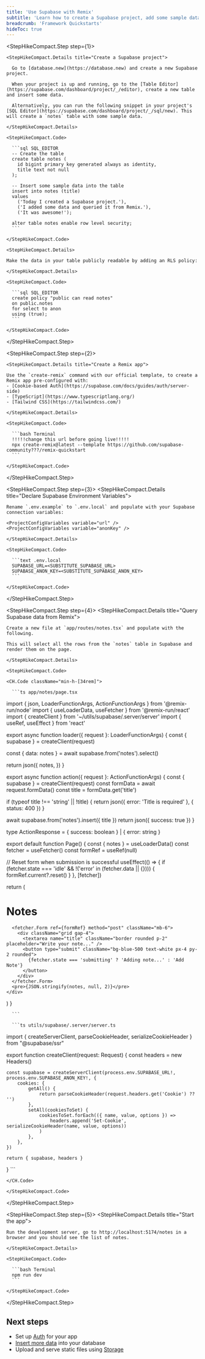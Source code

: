 ```yaml
---
title: 'Use Supabase with Remix'
subtitle: 'Learn how to create a Supabase project, add some sample data, and query from a Remix app.'
breadcrumb: 'Framework Quickstarts'
hideToc: true
---
```


<StepHikeCompact>

  <StepHikeCompact.Step step={1}>

    <StepHikeCompact.Details title="Create a Supabase project">

      Go to [database.new](https://database.new) and create a new Supabase project.

      When your project is up and running, go to the [Table Editor](https://supabase.com/dashboard/project/_/editor), create a new table and insert some data.

      Alternatively, you can run the following snippet in your project's [SQL Editor](https://supabase.com/dashboard/project/_/sql/new). This will create a `notes` table with some sample data.

    </StepHikeCompact.Details>

    <StepHikeCompact.Code>

      ```sql SQL_EDITOR
      -- Create the table
      create table notes (
        id bigint primary key generated always as identity,
        title text not null
      );

      -- Insert some sample data into the table
      insert into notes (title)
      values
        ('Today I created a Supabase project.'),
        ('I added some data and queried it from Remix.'),
        ('It was awesome!');

      alter table notes enable row level security;
      ```

    </StepHikeCompact.Code>

    <StepHikeCompact.Details>

    Make the data in your table publicly readable by adding an RLS policy:

    </StepHikeCompact.Details>

    <StepHikeCompact.Code>

      ```sql SQL_EDITOR
      create policy "public can read notes"
      on public.notes
      for select to anon
      using (true);
      ```

    </StepHikeCompact.Code>

  </StepHikeCompact.Step>

  <StepHikeCompact.Step step={2}>

    <StepHikeCompact.Details title="Create a Remix app">

    Use the `create-remix` command with our official template, to create a Remix app pre-configured with:
    - [Cookie-based Auth](https://supabase.com/docs/guides/auth/server-side)
    - [TypeScript](https://www.typescriptlang.org/)
    - [Tailwind CSS](https://tailwindcss.com/)

    </StepHikeCompact.Details>

    <StepHikeCompact.Code>

      ```bash Terminal
      !!!!!change this url before going live!!!!!
      npx create-remix@latest --template https://github.com/supabase-community???/remix-quickstart
      ```

    </StepHikeCompact.Code>

  </StepHikeCompact.Step>

  <StepHikeCompact.Step step={3}>
    <StepHikeCompact.Details title="Declare Supabase Environment Variables">

    Rename `.env.example` to `.env.local` and populate with your Supabase connection variables:

    <ProjectConfigVariables variable="url" />
    <ProjectConfigVariables variable="anonKey" />

    </StepHikeCompact.Details>

    <StepHikeCompact.Code>

      ```text .env.local
      SUPABASE_URL=<SUBSTITUTE_SUPABASE_URL>
      SUPABASE_ANON_KEY=<SUBSTITUTE_SUPABASE_ANON_KEY>
      ```

    </StepHikeCompact.Code>

  </StepHikeCompact.Step>

  <StepHikeCompact.Step step={4}>
    <StepHikeCompact.Details title="Query Supabase data from Remix">

    Create a new file at `app/routes/notes.tsx` and populate with the following.

    This will select all the rows from the `notes` table in Supabase and render them on the page.

    </StepHikeCompact.Details>

    <StepHikeCompact.Code>

    <CH.Code className="min-h-[34rem]">

      ```ts app/notes/page.tsx
import { json, LoaderFunctionArgs, ActionFunctionArgs } from '@remix-run/node'
import { useLoaderData, useFetcher } from '@remix-run/react'
import { createClient } from '~/utils/supabase/.server/server'
import { useRef, useEffect } from 'react'

export async function loader({ request }: LoaderFunctionArgs) {
  const { supabase } = createClient(request)

  const { data: notes } = await supabase.from('notes').select()

  return json({
    notes,
  })
}

export async function action({ request }: ActionFunctionArgs) {
  const { supabase } = createClient(request)
  const formData = await request.formData()
  const title = formData.get('title')

  if (typeof title !== 'string' || !title) {
    return json({ error: 'Title is required' }, { status: 400 })
  }

  await supabase.from('notes').insert({ title })
  return json({ success: true })
}

type ActionResponse = { success: boolean } | { error: string }

export default function Page() {
  const { notes } = useLoaderData<typeof loader>()
  const fetcher = useFetcher<ActionResponse>()
  const formRef = useRef<HTMLFormElement>(null)

  // Reset form when submission is successful
  useEffect(() => {
    if (fetcher.state === 'idle' && !('error' in (fetcher.data || {}))) {
      formRef.current?.reset()
    }
  }, [fetcher])

  return (
    <div>
      <h1>Notes</h1>

      <fetcher.Form ref={formRef} method="post" className="mb-6">
        <div className="grid gap-4">
          <textarea name="title" className="border rounded p-2" placeholder="Write your note..." />
          <button type="submit" className="bg-blue-500 text-white px-4 py-2 rounded">
            {fetcher.state === 'submitting' ? 'Adding note...' : 'Add Note'}
          </button>
        </div>
      </fetcher.Form>
      <pre>{JSON.stringify(notes, null, 2)}</pre>
    </div>
  )
}

      ```

      ```ts utils/supabase/.server/server.ts
import { createServerClient, parseCookieHeader, serializeCookieHeader } from "@supabase/ssr"

export function createClient(request: Request) {
    const headers = new Headers()

    const supabase = createServerClient(process.env.SUPABASE_URL!, process.env.SUPABASE_ANON_KEY!, {
        cookies: {
            getAll() {
                return parseCookieHeader(request.headers.get('Cookie') ?? '')
            },
            setAll(cookiesToSet) {
                cookiesToSet.forEach(({ name, value, options }) =>
                    headers.append('Set-Cookie', serializeCookieHeader(name, value, options))
                )
            },
        },
    })

    return { supabase, headers }
}
      ```

    </CH.Code>

    </StepHikeCompact.Code>

  </StepHikeCompact.Step>

  <StepHikeCompact.Step step={5}>
    <StepHikeCompact.Details title="Start the app">

    Run the development server, go to http://localhost:5174/notes in a browser and you should see the list of notes.

    </StepHikeCompact.Details>

    <StepHikeCompact.Code>

      ```bash Terminal
      npm run dev
      ```

    </StepHikeCompact.Code>

  </StepHikeCompact.Step>

</StepHikeCompact>

## Next steps

- Set up [Auth](/docs/guides/auth) for your app
- [Insert more data](/docs/guides/database/import-data) into your database
- Upload and serve static files using [Storage](/docs/guides/storage)
